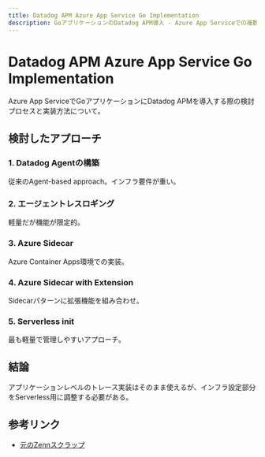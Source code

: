 ```yaml
---
title: Datadog APM Azure App Service Go Implementation
description: GoアプリケーションのDatadog APM導入 - Azure App Serviceでの複数アプローチ比較
---
```


# Datadog APM Azure App Service Go Implementation

Azure App ServiceでGoアプリケーションにDatadog APMを導入する際の検討プロセスと実装方法について。

## 検討したアプローチ

### 1. Datadog Agentの構築
従来のAgent-based approach。インフラ要件が重い。

### 2. エージェントレスロギング
軽量だが機能が限定的。

### 3. Azure Sidecar
Azure Container Apps環境での実装。

### 4. Azure Sidecar with Extension
Sidecarパターンに拡張機能を組み合わせ。

### 5. Serverless init
最も軽量で管理しやすいアプローチ。

## 結論

アプリケーションレベルのトレース実装はそのまま使えるが、インフラ設定部分をServerless用に調整する必要がある。

## 参考リンク

- [元のZennスクラップ](https://zenn.dev/nitaking/scraps/a7c3e15e81a28a)


<AIEditedFooter />